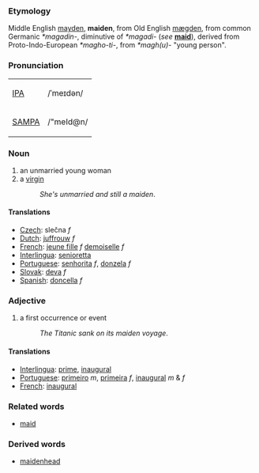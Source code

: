 ===Etymology===
Middle English [[mayden]], '''maiden''', from Old English [[mægden]], from common Germanic ''*magadin-'', diminutive of ''*magadi-'' (''see'' '''[[maid]]'''), derived from Proto-Indo-European ''*magho-ti-'', from ''*magh(u)-'' "young person". 

===Pronunciation===
{| border=1 cellpadding=5
| [[w:IPA|IPA]] || /ˈmeɪdən/
|-
| [[w:SAMPA|SAMPA]] || /"meId@n/
|}

=== Noun ===
# an unmarried young woman
# a [[virgin]]
#:''She's unmarried and still a maiden''.

==== Translations ====
*[[Czech]]: slečna  ''f''
*[[Dutch]]: [[juffrouw]] ''f''
*[[French]]: [[jeune fille]] ''f'' [[demoiselle]] ''f''
*[[Interlingua]]: [[senioretta]]
*[[Portuguese]]: [[senhorita]] ''f'', [[donzela]] ''f''
*[[Slovak]]: [[deva#Slovak|deva]] ''f''
*[[Spanish]]: [[doncella]] ''f''

===Adjective===
# a first occurrence or event 
#:''The Titanic sank on its maiden voyage''.

==== Translations ====
*[[Interlingua]]: [[prime]], [[inaugural]]
*[[Portuguese]]: [[primeiro]] ''m'', [[primeira]] ''f'', [[inaugural]] ''m'' & ''f''
*[[French]]: [[inaugural]]

===Related words===
*[[maid]]

===Derived words===
*[[maidenhead]]